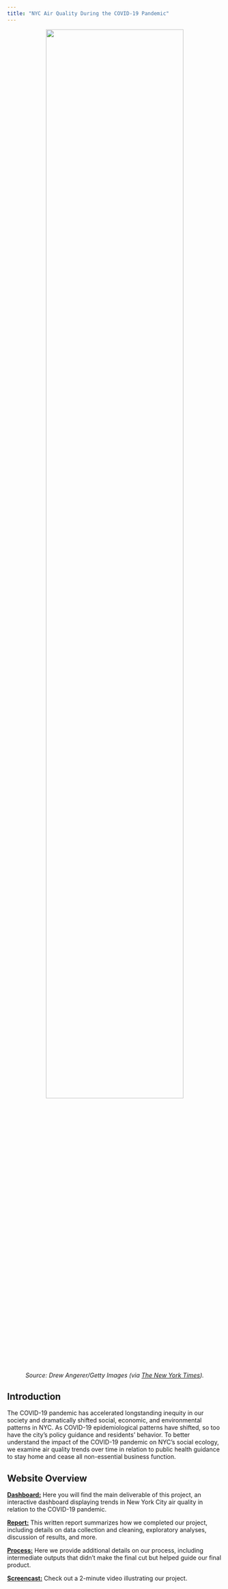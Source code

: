 ```yaml
---
title: "NYC Air Quality During the COVID-19 Pandemic"
---
```


<style type="text/css">

h1.title {
  text-align: center;
}

</style>

<center>

<img src="images/nyc.jpg" style="width:80%">

*Source: Drew Angerer/Getty Images (via [The New York Times](https://www.nytimes.com/2019/08/13/well/live/how-to-reduce-exposure-to-air-pollution.html)).*

</center>

## Introduction

The COVID-19 pandemic has accelerated longstanding inequity in our society and dramatically shifted social, economic, and environmental patterns in NYC. As COVID-19 epidemiological patterns have shifted, so too have the city’s policy guidance and residents’ behavior. To better understand the impact of the COVID-19 pandemic on NYC’s social ecology, we examine air quality trends over time in relation to public health guidance to stay home and cease all non-essential business function.

## Website Overview

[**Dashboard:**](https://asingh100.shinyapps.io/dashboard/) Here you will find the main deliverable of this project, an interactive dashboard displaying trends in New York City air quality in relation to the COVID-19 pandemic.

[**Report:**](report.html) This written report summarizes how we completed our project, including details on data collection and cleaning, exploratory analyses, discussion of results, and more.

[**Process:**](process.html) Here we provide additional details on our process, including intermediate outputs that didn't make the final cut but helped guide our final product.

[**Screencast:**](screencast.html) Check out a 2-minute video illustrating our project.
